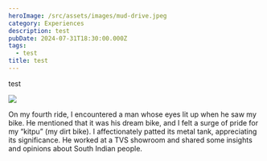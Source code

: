 ```yaml
---
heroImage: /src/assets/images/mud-drive.jpeg
category: Experiences
description: test
pubDate: 2024-07-31T18:30:00.000Z
tags:
  - test
title: test
---
```


test

![](../../assets/images/bg.jpg)

On my fourth ride, I encountered a man whose eyes lit up when he saw my bike. He mentioned that it was his dream bike, and I felt a surge of pride for my “kitpu” (my dirt bike). I affectionately patted its metal tank, appreciating its significance. He worked at a TVS showroom and shared some insights and opinions about South Indian people.
